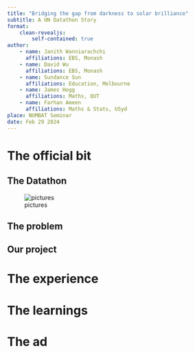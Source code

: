 ```yaml
---
title: "Bridging the gap from darkness to solar brilliance"
subtitle: A UN Datathon Story
format: 
    clean-revealjs:
        self-contained: true
author:
    - name: Janith Wanniarachchi
      affiliations: EBS, Monash
    - name: David Wu
      affiliations: EBS, Monash
    - name: Sundance Sun
      affiliations: Education, Melbourne
    - name: James Hogg
      affiliations: Maths, QUT
    - name: Farhan Ameen
      affiliations: Maths & Stats, USyd
place: NUMBAT Seminar
date: Feb 29 2024
---
```


# The official bit

## The Datathon

![pictures]()

## The problem


## Our project




# The experience




# The learnings




# The ad